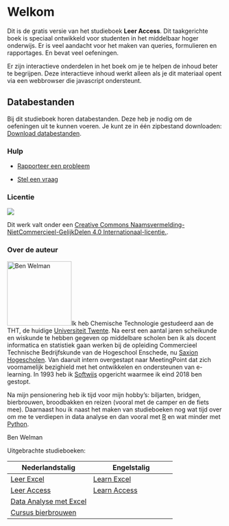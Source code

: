 # Welkom {.unnumbered}

Dit is de gratis versie van het studieboek **Leer Access**. Dit taakgerichte boek is speciaal ontwikkeld voor studenten in het middelbaar hoger onderwijs. Er is veel aandacht voor het maken van queries, formulieren en rapportages. En bevat veel oefeningen.

::: {.content-visible when-format="html"}
Er zijn interactieve onderdelen in het boek om je te helpen de inhoud beter te begrijpen. Deze interactieve inhoud werkt alleen als je dit materiaal opent via een webbrowser die javascript ondersteunt.
:::

::: callout-important
## Databestanden

Bij dit studieboek horen databestanden. Deze heb je nodig om de oefeningen uit te kunnen voeren. Je kunt ze in één zipbestand downloaden: [Download databestanden](https://leeraccess.netlify.app/bestanden-leeraccess.zip).
:::

### Hulp

-   [Rapporteer een probleem](https://github.com/bwelman/leeraccess/issues)

-   [Stel een vraag](https://github.com/bwelman/leeraccess/discussions)

### Licentie {.unnumbered}

[![](images/creativecommons-by-nc-sa.png)](https://creativecommons.org/licenses/by-nc-sa/4.0)

Dit werk valt onder een <a rel="license" href="https://creativecommons.org/licenses/by-nc-sa/4.0/deed.nl">Creative Commons Naamsvermelding-NietCommercieel-GelijkDelen 4.0 Internationaal-licentie.</a>.

### Over de auteur {.unnumbered}

![Ben Welman](images/benw2.png){.quarto-cover-image .image-fluid width="150"}Ik heb Chemische Technologie gestudeerd aan de THT, de huidige [Universiteit Twente](https://www.utwente.nl/). Na eerst een aantal jaren scheikunde en wiskunde te hebben gegeven op middelbare scholen ben ik als docent informatica en statistiek gaan werken bij de opleiding Commercieel Technische Bedrijfskunde van de Hogeschool Enschede, nu [Saxion Hogescholen](https://www.saxion.nl/). Van daaruit intern overgestapt naar MeetingPoint dat zich voornamelijk bezighield met het ontwikkelen en ondersteunen van e-learning. In 1993 heb ik [Softwijs](https://softwijs.nl/) opgericht waarmee ik eind 2018 ben gestopt.

Na mijn pensionering heb ik tijd voor mijn hobby's: biljarten, bridgen, bierbrouwen, broodbakken en reizen (vooral met de camper en de fiets mee). Daarnaast hou ik naast het maken van studieboeken nog wat tijd over om me te verdiepen in data analyse en dan vooral met [R](https://en.wikipedia.org/wiki/R_(programming_language)) en wat minder met [Python](https://www.python.org/).

Ben Welman

Uitgebrachte studieboeken:

| Nederlandstalig | Engelstalig |
|----|----|
| [Leer Excel](https://leerexcel.netlify.app/) | [Learn Excel](https://learnexcel.netlify.app/) |
| [Leer Access](https://leeraccess.netlify.app/) | [Learn Access](https://learnaccess.netlify.app/) |
| [Data Analyse met Excel](https://excelanalyse.netlify.app/) |  |
| [Cursus bierbrouwen](https://brouwjebier.netlify.app/) |  |
